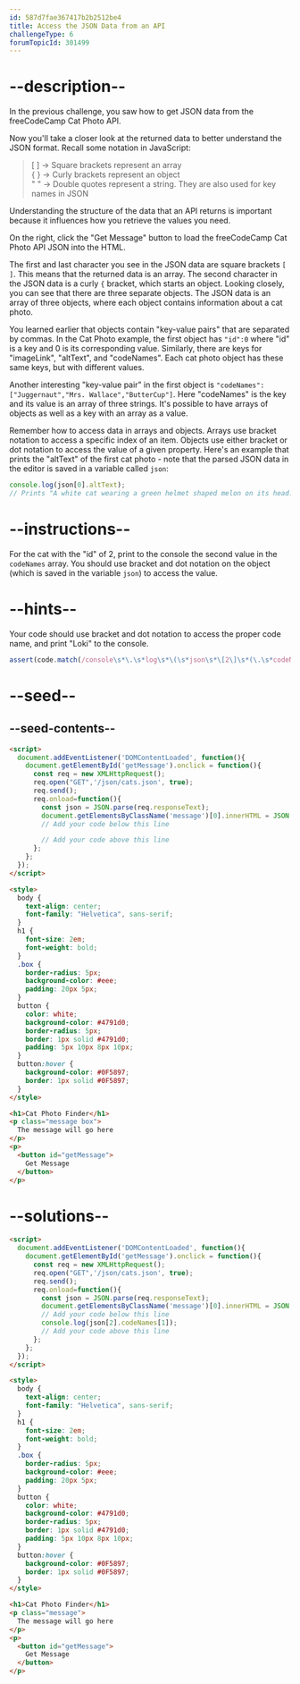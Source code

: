```yaml
---
id: 587d7fae367417b2b2512be4
title: Access the JSON Data from an API
challengeType: 6
forumTopicId: 301499
---
```


# --description--

In the previous challenge, you saw how to get JSON data from the freeCodeCamp Cat Photo API.

Now you'll take a closer look at the returned data to better understand the JSON format. Recall some notation in JavaScript:

<blockquote>[ ] -> Square brackets represent an array<br>{ } -> Curly brackets represent an object<br>" " -> Double quotes represent a string. They are also used for key names in JSON</blockquote>

Understanding the structure of the data that an API returns is important because it influences how you retrieve the values you need.

On the right, click the "Get Message" button to load the freeCodeCamp Cat Photo API JSON into the HTML.

The first and last character you see in the JSON data are square brackets `[ ]`. This means that the returned data is an array. The second character in the JSON data is a curly `{` bracket, which starts an object. Looking closely, you can see that there are three separate objects. The JSON data is an array of three objects, where each object contains information about a cat photo.

You learned earlier that objects contain "key-value pairs" that are separated by commas. In the Cat Photo example, the first object has `"id":0` where "id" is a key and 0 is its corresponding value. Similarly, there are keys for "imageLink", "altText", and "codeNames". Each cat photo object has these same keys, but with different values.

Another interesting "key-value pair" in the first object is `"codeNames":["Juggernaut","Mrs. Wallace","ButterCup"]`. Here "codeNames" is the key and its value is an array of three strings. It's possible to have arrays of objects as well as a key with an array as a value.

Remember how to access data in arrays and objects. Arrays use bracket notation to access a specific index of an item. Objects use either bracket or dot notation to access the value of a given property. Here's an example that prints the "altText" of the first cat photo - note that the parsed JSON data in the editor is saved in a variable called `json`:

```js
console.log(json[0].altText);
// Prints "A white cat wearing a green helmet shaped melon on its head."
```

# --instructions--

For the cat with the "id" of 2, print to the console the second value in the `codeNames` array. You should use bracket and dot notation on the object (which is saved in the variable `json`) to access the value.

# --hints--

Your code should use bracket and dot notation to access the proper code name, and print "Loki" to the console.

```js
assert(code.match(/console\s*\.\s*log\s*\(\s*json\s*\[2\]\s*(\.\s*codeNames|\[\s*('|`|")codeNames\2\s*\])\s*\[\s*1\s*\]\s*\)/g));
```

# --seed--

## --seed-contents--

```html
<script>
  document.addEventListener('DOMContentLoaded', function(){
    document.getElementById('getMessage').onclick = function(){
      const req = new XMLHttpRequest();
      req.open("GET",'/json/cats.json', true);
      req.send();
      req.onload=function(){
        const json = JSON.parse(req.responseText);
        document.getElementsByClassName('message')[0].innerHTML = JSON.stringify(json);
        // Add your code below this line

        // Add your code above this line
      };
    };
  });
</script>

<style>
  body {
    text-align: center;
    font-family: "Helvetica", sans-serif;
  }
  h1 {
    font-size: 2em;
    font-weight: bold;
  }
  .box {
    border-radius: 5px;
    background-color: #eee;
    padding: 20px 5px;
  }
  button {
    color: white;
    background-color: #4791d0;
    border-radius: 5px;
    border: 1px solid #4791d0;
    padding: 5px 10px 8px 10px;
  }
  button:hover {
    background-color: #0F5897;
    border: 1px solid #0F5897;
  }
</style>

<h1>Cat Photo Finder</h1>
<p class="message box">
  The message will go here
</p>
<p>
  <button id="getMessage">
    Get Message
  </button>
</p>
```

# --solutions--

```html
<script>
  document.addEventListener('DOMContentLoaded', function(){
    document.getElementById('getMessage').onclick = function(){
      const req = new XMLHttpRequest();
      req.open("GET",'/json/cats.json', true);
      req.send();
      req.onload=function(){
        const json = JSON.parse(req.responseText);
        document.getElementsByClassName('message')[0].innerHTML = JSON.stringify(json);
        // Add your code below this line
        console.log(json[2].codeNames[1]);
        // Add your code above this line
      };
    };
  });
</script>

<style>
  body {
    text-align: center;
    font-family: "Helvetica", sans-serif;
  }
  h1 {
    font-size: 2em;
    font-weight: bold;
  }
  .box {
    border-radius: 5px;
    background-color: #eee;
    padding: 20px 5px;
  }
  button {
    color: white;
    background-color: #4791d0;
    border-radius: 5px;
    border: 1px solid #4791d0;
    padding: 5px 10px 8px 10px;
  }
  button:hover {
    background-color: #0F5897;
    border: 1px solid #0F5897;
  }
</style>

<h1>Cat Photo Finder</h1>
<p class="message">
  The message will go here
</p>
<p>
  <button id="getMessage">
    Get Message
  </button>
</p>
```
